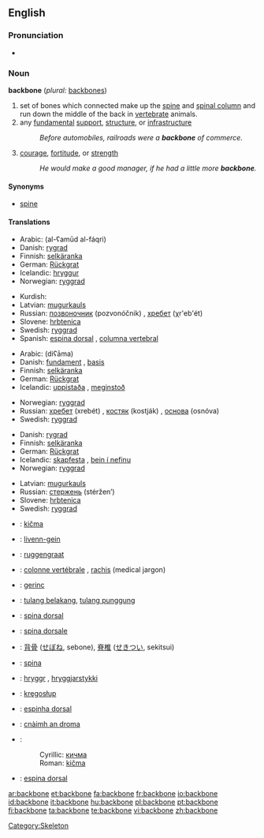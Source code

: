==English==

===Pronunciation===
* {{audio|en-us-backbone.ogg|Audio (US)}}

===Noun===
'''backbone'''  (''plural:'' [[backbones]])

# set of bones which connected make up the [[spine]] and [[spinal column]] and run down the middle of the back in [[vertebrate]] animals.
# any [[fundamental]] [[support]], [[structure]], or [[infrastructure]]
#: ''Before automobiles, railroads were a '''backbone''' of commerce.''
# [[courage]], [[fortitude]], or [[strength]]
#: ''He would make a good manager, if he had a little more '''backbone'''.''

====Synonyms====
* [[spine]]

====Translations====
{{trans-top|set of bones which connected make up the spine and spinal column}}
* Arabic: {{ARchar|[[العمود الفقري]]}} (al-ʕamūd al-fáqri) {{m}}
* Danish: [[rygrad]] {{c}}
* Finnish: [[selkäranka]]
* German: [[Rückgrat]] {{n}}
* Icelandic: [[hryggur]] {{m}}
* Norwegian: [[ryggrad]] {{m|f}}
{{trans-mid}}
* Kurdish: {{KUchar|[[بڕبڕه‌]]}}
* Latvian: [[mugurkauls]] {{m}}
* Russian: [[позвоночник]] (pozvonóčnik) {{m}}, [[хребет]] (χr'eb'ét) {{m}}
* Slovene: [[hrbtenica]] {{f}}
* Swedish: [[ryggrad]] {{c}}
* Spanish: [[espina dorsal]] {{f}}, [[columna vertebral]] {{f}}
{{trans-bottom}}

{{trans-top|any fundamental support, structure, or infrastructure}}
* Arabic: {{ARchar|[[دعامة]]}} (diʕāma) {{f}}
* Danish: [[fundament]] {{n}}, [[basis]] {{c}}
* Finnish: [[selkäranka]]
* German: [[Rückgrat]] {{n}}
* Icelandic: [[uppistaða]] {{f}}, [[meginstoð]] {{f}}
{{trans-mid}}
* Norwegian: [[ryggrad]] {{m|f}}
* Russian: [[хребет]] (xrebét) {{m}}, [[костяк]] (kostják) {{m}}, [[основа]] (osnóva) {{f}}
* Swedish: [[ryggrad]] {{c}}
{{trans-bottom}}

{{trans-top|courage, fortitude, or strength}}
* Danish: [[rygrad]] {{c}}
* Finnish: [[selkäranka]]
* German: [[Rückgrat]] {{n}}
* Icelandic: [[skapfesta]] {{f}}, [[bein í nefinu]] {{n}}
* Norwegian: [[ryggrad]] {{m|f}}
{{trans-mid}}
* Latvian: [[mugurkauls]] {{m}}
* Russian: [[стержень]] (stéržen’) {{m}}
* Slovene: [[hrbtenica]] {{f}}
* Swedish: [[ryggrad]] {{c}}
{{trans-bottom}}

{{checktrans}}

* {{ttbc|Bosnian}}: [[kičma]] {{f}}
* {{ttbc|Breton}}: [[livenn-gein]] {{f}}
* {{ttbc|Dutch}}: [[ruggengraat]] {{m}}
* {{ttbc|French}}: [[colonne vertébrale]] {{f}}, [[rachis]] {{m}} (medical jargon)
* {{ttbc|Hungarian}}: [[gerinc]]
* {{ttbc|Indonesian}}: [[tulang belakang]], [[tulang punggung]]
* {{ttbc|Interlingua}}: [[spina dorsal]]
* {{ttbc|Italian}}: [[spina dorsale]] {{f}}
* {{ttbc|Japanese}}: [[背骨]] ([[せぼね]], sebone), [[脊椎]] ([[せきつい]], sekitsui)
* {{ttbc|Latin}}: [[spina]] {{f}}
* {{ttbc|Old Norse}}: [[hryggr]] {{m}}, [[hryggjarstykki]] {{n}}
* {{ttbc|Polish}}: [[kręgosłup]] {{m}}
* {{ttbc|Portuguese}}: [[espinha dorsal]] {{f}} {{italbrac|Brazil}}
* {{ttbc|Scottish Gaelic}}: [[cnàimh an droma]] {{m}}
* {{ttbc|Serbian}}:
*: Cyrillic: [[кичма]] {{f}}
*: Roman: [[kičma]] {{f}}
* {{ttbc|Spanish}}: [[espina dorsal]] {{f}}

[[Category:Skeleton]]

[[ar:backbone]]
[[et:backbone]]
[[fa:backbone]]
[[fr:backbone]]
[[io:backbone]]
[[id:backbone]]
[[it:backbone]]
[[hu:backbone]]
[[pl:backbone]]
[[pt:backbone]]
[[fi:backbone]]
[[ta:backbone]]
[[te:backbone]]
[[vi:backbone]]
[[zh:backbone]]